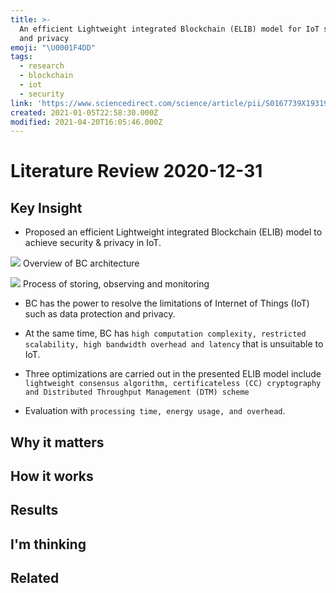 ```yaml
---
title: >-
  An efficient Lightweight integrated Blockchain (ELIB) model for IoT security
  and privacy
emoji: "\U0001F4DD"
tags:
  - research
  - blockchain
  - iot
  - security
link: 'https://www.sciencedirect.com/science/article/pii/S0167739X19319843'
created: 2021-01-05T22:58:30.000Z
modified: 2021-04-20T16:05:46.000Z
---
```


# Literature Review 2020-12-31

## Key Insight

- Proposed an efficient Lightweight integrated Blockchain (ELIB) model to achieve security & privacy in IoT.

![](https://ars.els-cdn.com/content/image/1-s2.0-S0167739X19319843-gr1.jpg)
Overview of BC architecture

![](https://ars.els-cdn.com/content/image/1-s2.0-S0167739X19319843-gr2.jpg)
Process of storing, observing and monitoring

- BC has the power to resolve the limitations of Internet of Things (IoT) such as data protection and privacy.
- At the same time, BC has `high computation complexity, restricted scalability, high bandwidth overhead and latency` that is unsuitable to IoT.

- Three optimizations are carried out in the presented ELIB model include `lightweight consensus algorithm, certificateless (CC) cryptography and Distributed Throughput Management (DTM) scheme`

- Evaluation with `processing time, energy usage, and overhead`.

## Why it matters

## How it works

## Results

## I'm thinking

## Related
